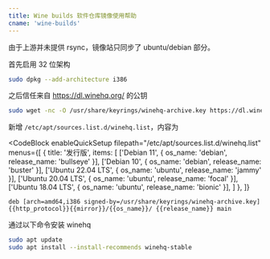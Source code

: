```yaml
---
title: Wine builds 软件仓库镜像使用帮助
cname: 'wine-builds'
---
```


由于上游并未提供 rsync，镜像站只同步了 ubuntu/debian 部分。

首先启用 32 位架构

```bash
sudo dpkg --add-architecture i386
```

之后信任来自 https://dl.winehq.org/ 的公钥

```bash
sudo wget -nc -O /usr/share/keyrings/winehq-archive.key https://dl.winehq.org/wine-builds/winehq.key
```

新增 `/etc/apt/sources.list.d/winehq.list`，内容为

<CodeBlock
  enableQuickSetup
  filepath="/etc/apt/sources.list.d/winehq.list"
  menus={[
    {
      title: '发行版',
      items: [
        ['Debian 11', { os_name: 'debian', release_name: 'bullseye' }],
        ['Debian 10', { os_name: 'debian', release_name: 'buster' }],
        ['Ubuntu 22.04 LTS', { os_name: 'ubuntu', release_name: 'jammy' }],
        ['Ubuntu 20.04 LTS', { os_name: 'ubuntu', release_name: 'focal' }],
        ['Ubuntu 18.04 LTS', { os_name: 'ubuntu', release_name: 'bionic' }],
      ]
    },
  ]}
>

```properties
deb [arch=amd64,i386 signed-by=/usr/share/keyrings/winehq-archive.key] {{http_protocol}}{{mirror}}/{{os_name}}/ {{release_name}} main
```

</CodeBlock>

通过以下命令安装 winehq

```bash
sudo apt update
sudo apt install --install-recommends winehq-stable
```
